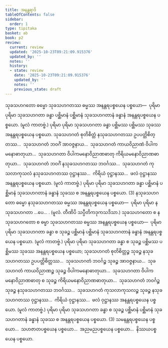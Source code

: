 ```yaml
---
title: အနန္တရာဒိ
tableOfContents: false
sidebar:
  order: 1
type: tipitaka
basket: ab
book: p2
review:
  current: review
  updated: '2025-10-23T09:21:09.915376'
  updated_by: ''
  notes: ''
  history:
  - state: review
    date: '2025-10-23T09:21:09.915376'
    updated_by: ''
    notes: ''
    previous_state: draft
---
```



<ReviewStatus review={frontmatter.review} showDetails={true} />

<HypothesisAnnotation frontmatter={frontmatter} />

<DynamicBreadcrumb />

<Division number="171" book="p2" e="ch" v="38" p="434">

<Paragraph number="4449" book="p2">
သုခသဟဂတော ဓမ္မော သုခသဟဂတဿ ဓမ္မဿ အနန္တရပစ္စယေန ပစ္စယော—  ပုရိမာ ပုရိမာ သုခသဟဂတာ ခန္ဓာ ပစ္ဆိမာနံ ပစ္ဆိမာနံ သုခသဟဂတာနံ ခန္ဓာနံ အနန္တရပစ္စယေန ပစ္စယော. (မူလံ ကာတဗ္ဗံ.) ပုရိမာ ပုရိမာ သုခသဟဂတာ ခန္ဓာ ပစ္ဆိမဿ ပစ္ဆိမဿ သုခဿ အနန္တရပစ္စယေန ပစ္စယော. သုခသဟဂတံ စုတိစိတ္တံ နသုခသဟဂတဿ ဥပပတ္တိစိတ္တဿ…  သုခသဟဂတံ ဘဝင်္ဂံ အာဝဇ္ဇနာယ…  သုခသဟဂတံ ကာယဝိညာဏံ ဝိပါကမနောဓာတုယာ…  သုခသဟဂတာ ဝိပါကမနောဝိညာဏဓာတု ကိရိယမနောဝိညာဏဓာတုယာ…  သုခသဟဂတံ ဘဝင်္ဂံ နသုခသဟဂတဿ ဘဝင်္ဂဿ…  သုခသဟဂတံ ကုသလာကုသလံ နသုခသဟဂတဿ ဝုဋ္ဌာနဿ…  ကိရိယံ ဝုဋ္ဌာနဿ…  ဖလံ ဝုဋ္ဌာနဿ အနန္တရပစ္စယေန ပစ္စယော. (မူလံ ကာတဗ္ဗံ.) ပုရိမာ ပုရိမာ သုခသဟဂတာ ခန္ဓာ ပစ္ဆိမာနံ ပစ္ဆိမာနံ သုခသဟဂတာနံ ခန္ဓာနံ သုခဿ စ အနန္တရပစ္စယေန ပစ္စယော. (3)
</Paragraph>

<Paragraph number="4450" book="p2">
နသုခသဟဂတော ဓမ္မော နသုခသဟဂတဿ ဓမ္မဿ အနန္တရပစ္စယေန ပစ္စယော—  ပုရိမာ ပုရိမာ နသုခသဟဂတာ …ပေ… . (မူလံ. တီဏိပိ သပ္ပီတိကဒုကသဒိသာ.)
</Paragraph>

</Division>
<Division number="172" book="p2" e="ch" v="38" p="434">

<Paragraph number="4451" book="p2">
သုခသဟဂတော စ နသုခသဟဂတော စ ဓမ္မာ သုခသဟဂတဿ ဓမ္မဿ အနန္တရပစ္စယေန ပစ္စယော—  ပုရိမာ ပုရိမာ သုခသဟဂတာ ခန္ဓာ စ သုခဉ္စ ပစ္ဆိမာနံ ပစ္ဆိမာနံ သုခသဟဂတာနံ ခန္ဓာနံ အနန္တရပစ္စယေန ပစ္စယော. (မူလံ ကာတဗ္ဗံ.) ပုရိမာ ပုရိမာ သုခသဟဂတာ ခန္ဓာ စ သုခဉ္စ ပစ္ဆိမဿ ပစ္ဆိမဿ သုခဿ အနန္တရပစ္စယေန ပစ္စယော; သုခသဟဂတံ စုတိစိတ္တဉ္စ သုခဉ္စ နသုခသဟဂတဿ ဥပပတ္တိစိတ္တဿ…  သုခသဟဂတံ ဘဝင်္ဂဉ္စ သုခဉ္စ အာဝဇ္ဇနာယ…  သုခသဟဂတံ ကာယဝိညာဏဉ္စ သုခဉ္စ ဝိပါကမနောဓာတုယာ…  သုခသဟဂတာ ဝိပါကမနောဝိညာဏဓာတု စ သုခဉ္စ ကိရိယမနောဝိညာဏဓာတုယာ…  သုခသဟဂတံ ဘဝင်္ဂဉ္စ သုခဉ္စ နသုခသဟဂတဿ ဘဝင်္ဂဿ…  သုခသဟဂတံ ကုသလာကုသလဉ္စ သုခဉ္စ နသုခသဟဂတဿ ဝုဋ္ဌာနဿ…  ကိရိယံ ဝုဋ္ဌာနဿ…  ဖလံ ဝုဋ္ဌာနဿ အနန္တရပစ္စယေန ပစ္စယော. (မူလံ ကာတဗ္ဗံ.) ပုရိမာ ပုရိမာ သုခသဟဂတာ ခန္ဓာ စ သုခဉ္စ ပစ္ဆိမာနံ ပစ္ဆိမာနံ သုခသဟဂတာနံ ခန္ဓာနံ သုခဿ စ အနန္တရပစ္စယေန ပစ္စယော. (3)
</Paragraph>

<Paragraph number="4452" book="p2">
သမနန္တရပစ္စယေန ပစ္စယော…  သဟဇာတပစ္စယေန ပစ္စယော…  အညမညပစ္စယေန ပစ္စယော…  နိဿယပစ္စယေန ပစ္စယော.
</Paragraph>
</Division>